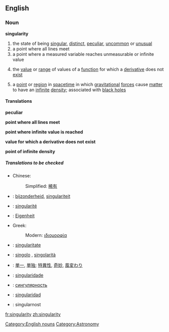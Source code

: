 ==English==

===Noun===
'''singularity'''

# the state of being [[singular]], [[distinct]], [[peculiar]], [[uncommon]] or [[unusual]]
# a point where all lines meet
# a point where a measured variable reaches unmeasurable or infinite value
#{{mathematics}} the [[value]] or [[range]] of values of a [[function]] for which a [[derivative]] does not [[exist]]
#{{physics}} a [[point]] or [[region]] in [[spacetime]] in which [[gravitational]] [[force]]s cause [[matter]] to have an [[infinite]] [[density]]; associated with [[black hole]]s

====Translations====
'''peculiar'''
{{top}}
{{mid}}
{{bottom}}

'''point where all lines meet'''
{{top}}
{{mid}}
{{bottom}}

'''point where infinite value is reached'''
{{top}}
{{mid}}
{{bottom}}

'''value for which a derivative does not exist'''
{{top}}
{{mid}}
{{bottom}}

'''point of infinite density'''
{{top}}
{{mid}}
{{bottom}}

=====Translations to be checked=====
{{checktrans}}
*Chinese:
*:Simplified: [[稀有]]
*{{ttbc|Dutch}}: [[bijzonderheid]], [[singulariteit]]
*{{ttbc|French}}: [[singularité]] {{f}}
*{{ttbc|German}}: [[Eigenheit]]
*Greek:
*:Modern: [[ιδιομορφία]]
*{{ttbc|Interlingua}}: [[singularitate]]
*{{ttbc|Italian}}: [[singolo]] {{m}}, [[singolarità]] {{f}}
*{{ttbc|Japanese}}: [[単一]], [[単独]]; [[特異性]], [[奇妙]], [[風変わり]]
*{{ttbc|Portuguese}}: [[singularidade]] {{f}}
*{{ttbc|Russian}}: [[сингулярность]]
*{{ttbc|Spanish}}: [[singularidad]] {{f}}
*{{ttbc|Slovenian}}: singularnost

[[Category:English nouns]]
[[Category:Astronomy]]

[[fr:singularity]]
[[zh:singularity]]